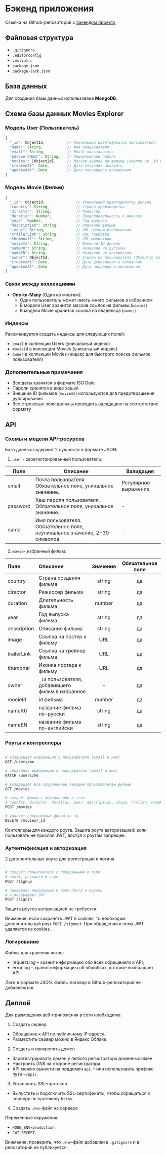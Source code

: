 # Бэкенд приложения

Ссылка на Github-репозиторий с [бэкендом проекта](https://github.com/pnrf/movies-explorer-api)

## Файловая структура

- `.gitignore`
- `.editorconfig`
- `.eslintrc`
- `package.json`
- `package-lock.json`

## База данных

Для создания базы данных использована **MongoDB**.

## Схема базы данных Movies Explorer

### Модель User (Пользователь)

```javascript
{
  "_id": ObjectId,          // Уникальный идентификатор пользователя
  "name": String,           // Имя пользователя
  "email": String,          // Email пользователя
  "passwordHash": String,   // Хешированный пароль
  "movies": [ObjectId],     // Массив ссылок на фильмы (ссылки на _id в коллекции Movies)
  "createdAt": Date,        // Дата создания аккаунта
  "updatedAt": Date         // Дата последнего обновления
}
```

### Модель Movie (Фильм)

```javascript
{
  "_id": ObjectId,              // Уникальный идентификатор фильма
  "country": String,            // Страна производства
  "director": String,           // Режиссер
  "duration": Number,           // Продолжительность в минутах
  "year": Number,               // Год выпуска
  "description": String,        // Описание фильма
  "image": String,              // URL превью-изображения
  "trailerLink": String,        // URL трейлера
  "thumbnail": String,          // URL миниатюры
  "movieId": String,            // Внешний ID фильма
  "nameRU": String,             // Название на русском
  "nameEN": String,             // Название на английском
  "owner": ObjectId,            // Ссылка на пользователя (ObjectId из коллекции Users)
  "createdAt": Date,            // Дата добавления в избранное
  "updatedAt": Date             // Дата последнего обновления
}
```

### Связи между коллекциями

* **One-to-Many** (Один ко многим):
  * Один пользователь может иметь много фильмов в избранном
  * В модели User хранится массив ссылок на фильмы (`movies`)
  * В модели Movie хранится ссылка на владельца (`owner`)

### Индексы

Рекомендуется создать индексы для следующих полей:
* `email` в коллекции Users (уникальный индекс)
* `movieId` в коллекции Movies (уникальный индекс)
* `owner` в коллекции Movies (индекс для быстрого поиска фильмов пользователя)

### Дополнительные примечания

* Все даты хранятся в формате ISO Date
* Пароли хранятся в виде хешей
* Внешние ID фильмов (`movieId`) используются для предотвращения дублирования
* Все строковые поля должны проходить валидацию на соответствие формату



## API

### Схемы и модели API-ресурсов

База данных содержит 2 сущности в формате JSON:

1. `user` - зарегистрированный пользователь:

| Поле | Описание | Валидация |
| ------ | ------ | ------ |
| email | Почта пользователя. Обязательное поле, уникальное значение. | Регулярное выражение |
| password | Хеш пароля пользователя. Обязательное поле, уникальное значение. | - |
| name | Имя пользователя. Обязательное поле, неуникальное значение, 2-30 символов | - |

2. `movie`- избранный фильм:

| Поле | Описание | Значение | Обязательное поле |
| :------ | :------ | :------: | :------: |
| country | Страна создания фильма | string | да |
| director | Режиссер фильма | string | да |
| duration | Длительность фильма | number | да |
| year | Год выпуска фильма | string | да |
| description | Описание фильма | string | да |
| image | Ссылка на постер к фильму | URL | да |
| trailerLink | Ссылка на трейлер фильма | URL | да |
| thumbnail | Иконка постера к фильму | URL | да |
| owner | `_id` пользователя, добавившего фильм в избранное | - | да |
| moeieId | id фильма | number | да |
| nameRU | название фильма по-русски | string | да |
| nameEN | название фильма по-английски | string | да |

### Роуты и контроллеры

```bash 

# возвращает информацию о пользователе (email и имя)
GET /users/me

# обновляет информацию о пользователе (email и имя)
PATCH /users/me

# возвращает все сохранённые текущим пользователем фильмы
GET /movies

# создаёт фильм с переданными в теле
# country, director, duration, year, description, image, trailer, nameRU, nameEN и thumbnail, movieId 
POST /movies

# удаляет сохранённый фильм по id
DELETE /movies/_id

```

Контоллеры для каждого роута. 
Защита роута авторизацией: если пользовать не прислал JWT, доступ к роутам запрещен.

### Аутентификация и авторизация

2 дополнительных роута для регистрации и логина

```bash

# создаёт пользователя с переданными в теле
# email, password и name
POST /signup

# проверяет переданные в теле почту и пароль
# и возвращает JWT
POST /signin

```

Защита роутов авторизацией не требуется.

Внимание: если сохранять JWT в cookies, то необходим дополнительный роут `POST /signout`. При обращении к нему JWT удаляется из cookies.

### Логирование

Файлы для хранения логов:

- request.log – хранит информацию обо всех обращениях к API;
- error.log – хранит информацию об обшибках, которые возвращает API.

Логи в формате JSON. Файлы логовор в Github-репозиторий не добавляются.

## Деплой

Для размещения веб-приложения в сети необходимо:

1. Создать сервер

- Обращение к API по публичному IP-адресу.
- Разместить сервер можно в Яндекс Облаке.

2. Создать и прикрепить домен

- Зарегистрировать домен у любого регистратора доменных имен.
- Настроить DNS на стороне регистратора.
- API можно вынести на поддомен ```api.*``` или использовать префикс пути `~/api/`.

3. Установить SSL-протокол

- Выпустить и подключить SSL-сертификаты, чтобы обращаться к серверу по протоколу `https`.

4. Создать `.env`-файл на сервере

Переменные окружения:

- `NODE_ENV=production`;
- `JWT_SECRET`.

Внимание: проверить, что `.env`-файл добавлен в `.gitignore` и в репозиторий не публикуется.

